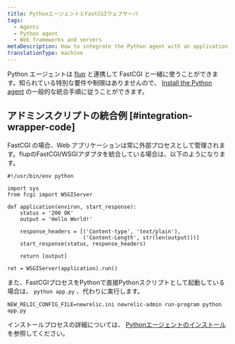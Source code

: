```yaml
---
title: PythonエージェントとFastCGIウェブサーバ
tags:
  - Agents
  - Python agent
  - Web frameworks and servers
metaDescription: How to integrate the Python agent with an application using FASTCGI.
translationType: machine
---
```


Python エージェントは [flup](https://pypi.python.org/pypi/flup) と連携して FastCGI と一緒に使うことができます。知られている特別な要件や制限はありませんので、 [Install the Python agent](/docs/agents/python-agent/installation-configuration/python-agent-installation) の一般的な統合手順に従うことができます。

## アドミンスクリプトの統合例 [#integration-wrapper-code]

FastCGI の場合、Web アプリケーションは常に外部プロセスとして管理されます。flupのFastCGI/WSGIアダプタを統合している場合は、以下のようになります。

```
#!/usr/bin/env python

import sys
from fcgi import WSGIServer

def application(environ, start_response):
    status = '200 OK'
    output = 'Hello World!'

    response_headers = [('Content-type', 'text/plain'),
                        ('Content-Length', str(len(output)))]
    start_response(status, response_headers)

    return [output]

ret = WSGIServer(application).run()
```

また、FastCGIプロセスをPythonで直接Pythonスクリプトとして起動している場合は、 `python app.py` 、代わりに実行します。

```
NEW_RELIC_CONFIG_FILE=newrelic.ini newrelic-admin run-program python app.py
```

インストールプロセスの詳細については、 [Pythonエージェントのインストール](/docs/agents/python-agent/installation-configuration/python-agent-installation) を参照してください。